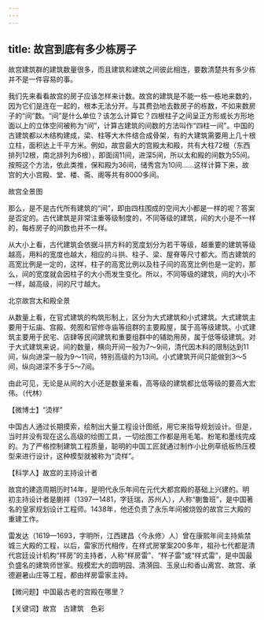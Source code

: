 ```yaml
---
---
---
```

title: 故宫到底有多少栋房子
---




故宫建筑群的建筑数量很多，而且建筑和建筑之间彼此相连，要数清楚共有多少栋并不是一件容易的事。

我们先来看看故宫的房子应该怎样来计数。故宫的建筑是不能一栋一栋地来数的，因为它们是连在一起的，根本无法分开。与其费劲地去数房子的栋数，不如来数房子的“间”数。“间”是什么单位？该怎么计算它？四根柱子之间呈正方形或长方形地面以上的立体空间被称为“间”，计算古建筑的间数的方法叫作“四柱一间”。中国的古建筑都以木结构建成，梁、柱等大木件结合成骨架，有的大建筑需要用上几十根立柱，面积达上千平方米。例如，故宫最大的宫殿太和殿，共有大柱72根（东西排列12根，南北排列为6根），即面阔11间，进深5间，所以太和殿的间数为55间。按照这个方法，依此类推，保和殿为36间，储秀宫为10间……这样计算下来，故宫的大小宫殿、堂、楼、斋、阁等共有8000多间。

故宫全景图



那么，是不是古代所有建筑的“间”，即由四柱围成的空间大小都是一样的呢？答案是否定的。古代建筑是非常注重等级制度的，不同等级的建筑，间的大小是不一样的，每栋房子的间数也并不一样。

从大小上看，古代建筑会依据斗拱方料的宽度划分为若干等级，越重要的建筑等级越高，用料的宽度也越大，相应的斗拱、柱子、梁、屋脊等尺寸都大。而古建筑的高宽比例是一定的，这样，柱子的高宽比例以及柱子间的高宽比例也是一定的，那么，间的宽度就会因柱子的大小而发生变化。所以，不同等级的建筑，间的大小不一样，越高级，间的尺寸越大。

北京故宫太和殿全景



从数量上看，在官式建筑的构筑形制上，区分为大式建筑和小式建筑。大式建筑主要用于坛庙、宫殿、苑囿和官修寺庙等组群的主要殿屋，属于高等级建筑。小式建筑主要用于民宅、店肆等民间建筑和重要组群中的辅助用房，属于低等级建筑。对于大式建筑来说，间的数量，横向开间一般为7～9间，清代因木料的限制达到11间，纵向进深一般为9～11间，特别高级的为13间。小式建筑开间只能做到3～5间，纵向进深不多于5～7间。

由此可见，无论是从间的大小还是数量来看，高等级的建筑都比低等级的要高大宏伟。（代林）





【微博士】“烫样”

中国古人通过长期摸索，绘制出大量工程设计图纸，用它来指导规划设计。但是，当时并没有现在这么高级的绘图工具，一切绘图工作都是用毛笔、粉笔和墨线完成的。为了严格控制建筑工程质量，聪明的中国工匠就通过制作小比例草纸板热压模型来进行设计，这种模型就被称为“烫样”。

【科学人】故宫的主持设计者

故宫的建造周期历时14年，是明代永乐年间在元代大都宫殿的基础上兴建的。明初主持设计者是蒯祥（1397—1481，字廷瑞，苏州人），人称“蒯鲁班”，是中国著名的皇家规划设计工程师。1438年，他还负责了永乐年间被烧毁的故宫三大殿的重建工作。

雷发达（1619—1693，字明所，江西建昌〈今永修〉人）曾在康熙年间主持紫禁城三大殿的工程，以后，雷家历代相传，在样式房掌案200多年，祖孙七代都是清代宫廷设计机构“样房”的主持者，人称“样房雷”、“样子雷”或“样式雷”，是中国最负盛名的建筑师世家。规模宏大的圆明园、清漪园、玉泉山和香山离宫、故宫、承德避暑山庄等工程，都由样房雷家主持。

【微问题】中国最古老的宫殿在哪里？

【关键词】故宫　古建筑　色彩